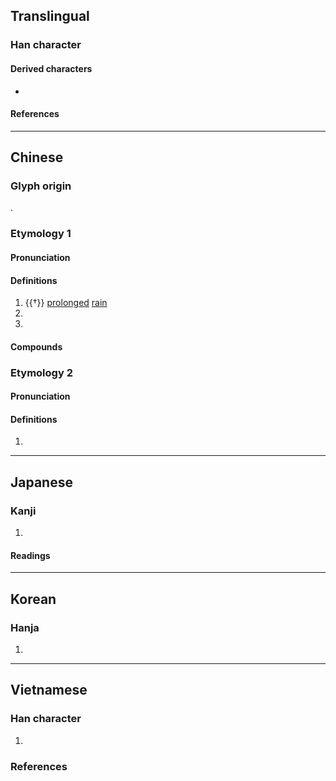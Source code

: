 {{character info/new}}
==Translingual==

===Han character===
{{Han char|rn=85|rad=水|as=10|sn=13|four=30127|canj=EYRB|ids=⿰氵高}}

====Derived characters====
* {{l|mul|薃}}

====References====
{{Han ref|kx=0642.090|dkj=18015|dj=1049.150|hdz=31704.040|uh=6EC8}}

----

==Chinese==
{{zh-forms|alt=瀥,𤀰}}

===Glyph origin===
{{Han etym}}
{{Han compound|水|高|alt1=氵|c1=s|c2=p|ls=psc}}.

===Etymology 1===

====Pronunciation====
{{zh-pron
|m=hào
|c=hou6
|mc=1
|oc=y
|ma=
|cat=a,n,pn
}}

====Definitions====
{{zh-hanzi}}

# {{†}} [[prolonged]] [[rain]]
# {{zh-used in|滈滈|[[white water]]}}
# {{zh-alt-form|鎬|{{w|Haojing}} (in [[modern-day]] [[Shaanxi]] [[province]]), [[capital]] of [[western|Western]] [[Zhou]] from c. 1050 [[BC]]}}

====Compounds====
{{zh-der|滈汗|滈滈}}

===Etymology 2===

====Pronunciation====
{{zh-pron
|m=xuè
|c=
|mc=2
|cat=v
}}

====Definitions====
{{zh-hanzi}}

# {{zh-only|滈瀑|{{lb|zh|of water}} [[churn]]ing, [[surging]], [[bubbling]] up or [[rapid]]}}

----

==Japanese==

===Kanji===
{{ja-kanji|grade=|rs=水10}}

# {{rfdef|ja|sort=水10}}

====Readings====
{{ja-readings
|on=こう, ごう, かく, こく
|kun=ながあめ
}}

----

==Korean==

===Hanja===
{{ko-hanja|hangeul=호|eumhun=|rv=ho|mr=ho|y=ho}}

# {{rfdef|ko|sort=水10}}

----

==Vietnamese==

===Han character===
{{vi-readings|rs=水10
|nom=khao-tdcndg;tdcntd;btcn, xao-tdcndg;tdcntd, hao-tdcndg
}}

# {{rfdef|vi|sort=水10}}

===References===
<references/>